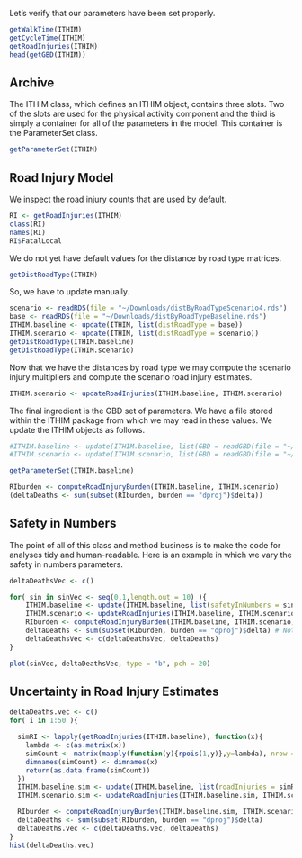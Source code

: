 

Let's verify that our parameters have been set properly.

```r
getWalkTime(ITHIM)
getCycleTime(ITHIM)
getRoadInjuries(ITHIM)
head(getGBD(ITHIM))
```


## Archive



The ITHIM class, which defines an ITHIM object, contains three slots.  Two of the slots are used for the physical activity component and the third is simply a container for all of the parameters in the model.  This container is the ParameterSet class.

```r
getParameterSet(ITHIM)
```

## Road Injury Model
We inspect the road injury counts that are used by default.
```r
RI <- getRoadInjuries(ITHIM)
class(RI)
names(RI)
RI$FatalLocal
```

We do not yet have default values for the distance by road type
matrices.

```r
getDistRoadType(ITHIM)
```

So, we have to update manually.

```r
scenario <- readRDS(file = "~/Downloads/distByRoadTypeScenario4.rds")
base <- readRDS(file = "~/Downloads/distByRoadTypeBaseline.rds")
ITHIM.baseline <- update(ITHIM, list(distRoadType = base))
ITHIM.scenario <- update(ITHIM, list(distRoadType = scenario))
getDistRoadType(ITHIM.baseline)
getDistRoadType(ITHIM.scenario)
```

Now that we have the distances by road type we may compute the
scenario injury multipliers and compute the scenario road injury
estimates.

```r
ITHIM.scenario <- updateRoadInjuries(ITHIM.baseline, ITHIM.scenario)
```

The final ingredient is the GBD set of parameters.  We have a file
stored within the ITHIM package from which we may read in these
values.  We update the ITHIM objects as follows.

```r
#ITHIM.baseline <- update(ITHIM.baseline, list(GBD = readGBD(file = "~/GHI/misc/gbdEngland.csv")))
#ITHIM.scenario <- update(ITHIM.scenario, list(GBD = readGBD(file = "~/GHI/misc/gbdEngland.csv")))
```

```r
getParameterSet(ITHIM.baseline)
```

```r
RIburden <- computeRoadInjuryBurden(ITHIM.baseline, ITHIM.scenario)
(deltaDeaths <- sum(subset(RIburden, burden == "dproj")$delta))
```

## Safety in Numbers

The point of all of this class and method business is to make the code for analyses tidy and human-readable.  Here is an example in which we vary the safety in numbers parameters.

```r

deltaDeathsVec <- c()

for( sin in sinVec <- seq(0,1,length.out = 10) ){
    ITHIM.baseline <- update(ITHIM.baseline, list(safetyInNumbers = sin*matrix(1,nrow = 8, ncol = 2)))
    ITHIM.scenario <- updateRoadInjuries(ITHIM.baseline, ITHIM.scenario)
    RIburden <- computeRoadInjuryBurden(ITHIM.baseline, ITHIM.scenario)
    deltaDeaths <- sum(subset(RIburden, burden == "dproj")$delta) # Not human-readable enough, should improve
    deltaDeathsVec <- c(deltaDeathsVec, deltaDeaths)
}

plot(sinVec, deltaDeathsVec, type = "b", pch = 20)

```

## Uncertainty in Road Injury Estimates

```r

deltaDeaths.vec <- c()
for( i in 1:50 ){

  simRI <- lapply(getRoadInjuries(ITHIM.baseline), function(x){
    lambda <- c(as.matrix(x))
    simCount <- matrix(mapply(function(y){rpois(1,y)},y=lambda), nrow = nrow(x), ncol = ncol(x))
    dimnames(simCount) <- dimnames(x)
    return(as.data.frame(simCount))
  })
  ITHIM.baseline.sim <- update(ITHIM.baseline, list(roadInjuries = simRI))
  ITHIM.scenario.sim <- updateRoadInjuries(ITHIM.baseline.sim, ITHIM.scenario)

  RIburden <- computeRoadInjuryBurden(ITHIM.baseline.sim, ITHIM.scenario.sim)
  deltaDeaths <- sum(subset(RIburden, burden == "dproj")$delta)
  deltaDeaths.vec <- c(deltaDeaths.vec, deltaDeaths)
}
hist(deltaDeaths.vec)
```
